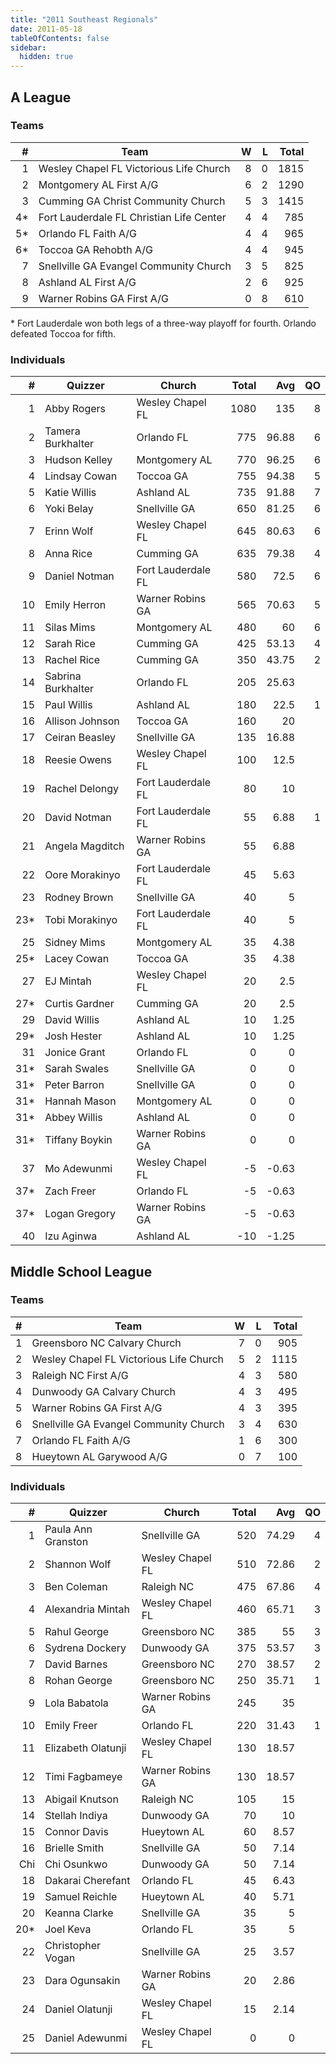 ```yaml
---
title: "2011 Southeast Regionals"
date: 2011-05-18
tableOfContents: false
sidebar:
  hidden: true
---
```


## A League

### Teams

|    # | Team                                     |    W |    L | Total |
| ---: | ---------------------------------------- | ---: | ---: | ----: |
|    1 | Wesley Chapel FL Victorious Life Church  |    8 |    0 |  1815 |
|    2 | Montgomery AL First A/G                  |    6 |    2 |  1290 |
|    3 | Cumming GA Christ Community Church       |    5 |    3 |  1415 |
|   4* | Fort Lauderdale FL Christian Life Center |    4 |    4 |   785 |
|   5* | Orlando FL Faith A/G                     |    4 |    4 |   965 |
|   6* | Toccoa GA Rehobth A/G                    |    4 |    4 |   945 |
|    7 | Snellville GA Evangel Community Church   |    3 |    5 |   825 |
|    8 | Ashland AL First A/G                     |    2 |    6 |   925 |
|    9 | Warner Robins GA First A/G               |    0 |    8 |   610 |

\* Fort Lauderdale won both legs of a three-way playoff for fourth. Orlando defeated Toccoa for fifth.

### Individuals

|    # | Quizzer            | Church             | Total |   Avg |   QO |
| ---: | ------------------ | ------------------ | ----: | ----: | ---: |
|    1 | Abby Rogers        | Wesley Chapel FL   |  1080 |   135 |    8 |
|    2 | Tamera Burkhalter  | Orlando FL         |   775 | 96.88 |    6 |
|    3 | Hudson Kelley      | Montgomery AL      |   770 | 96.25 |    6 |
|    4 | Lindsay Cowan      | Toccoa GA          |   755 | 94.38 |    5 |
|    5 | Katie Willis       | Ashland AL         |   735 | 91.88 |    7 |
|    6 | Yoki Belay         | Snellville GA      |   650 | 81.25 |    6 |
|    7 | Erinn Wolf         | Wesley Chapel FL   |   645 | 80.63 |    6 |
|    8 | Anna Rice          | Cumming GA         |   635 | 79.38 |    4 |
|    9 | Daniel Notman      | Fort Lauderdale FL |   580 |  72.5 |    6 |
|   10 | Emily Herron       | Warner Robins GA   |   565 | 70.63 |    5 |
|   11 | Silas Mims         | Montgomery AL      |   480 |    60 |    6 |
|   12 | Sarah Rice         | Cumming GA         |   425 | 53.13 |    4 |
|   13 | Rachel Rice        | Cumming GA         |   350 | 43.75 |    2 |
|   14 | Sabrina Burkhalter | Orlando FL         |   205 | 25.63 |      |
|   15 | Paul Willis        | Ashland AL         |   180 |  22.5 |    1 |
|   16 | Allison Johnson    | Toccoa GA          |   160 |    20 |      |
|   17 | Ceiran Beasley     | Snellville GA      |   135 | 16.88 |      |
|   18 | Reesie Owens       | Wesley Chapel FL   |   100 |  12.5 |      |
|   19 | Rachel Delongy     | Fort Lauderdale FL |    80 |    10 |      |
|   20 | David Notman       | Fort Lauderdale FL |    55 |  6.88 |    1 |
|   21 | Angela Magditch    | Warner Robins GA   |    55 |  6.88 |      |
|   22 | Oore Morakinyo     | Fort Lauderdale FL |    45 |  5.63 |      |
|   23 | Rodney Brown       | Snellville GA      |    40 |     5 |      |
|  23* | Tobi Morakinyo     | Fort Lauderdale FL |    40 |     5 |      |
|   25 | Sidney Mims        | Montgomery AL      |    35 |  4.38 |      |
|  25* | Lacey Cowan        | Toccoa GA          |    35 |  4.38 |      |
|   27 | EJ Mintah          | Wesley Chapel FL   |    20 |   2.5 |      |
|  27* | Curtis Gardner     | Cumming GA         |    20 |   2.5 |      |
|   29 | David Willis       | Ashland AL         |    10 |  1.25 |      |
|  29* | Josh Hester        | Ashland AL         |    10 |  1.25 |      |
|   31 | Jonice Grant       | Orlando FL         |     0 |     0 |      |
|  31* | Sarah Swales       | Snellville GA      |     0 |     0 |      |
|  31* | Peter Barron       | Snellville GA      |     0 |     0 |      |
|  31* | Hannah Mason       | Montgomery AL      |     0 |     0 |      |
|  31* | Abbey Willis       | Ashland AL         |     0 |     0 |      |
|  31* | Tiffany Boykin     | Warner Robins GA   |     0 |     0 |      |
|   37 | Mo Adewunmi        | Wesley Chapel FL   |    -5 | -0.63 |      |
|  37* | Zach Freer         | Orlando FL         |    -5 | -0.63 |      |
|  37* | Logan Gregory      | Warner Robins GA   |    -5 | -0.63 |      |
|   40 | Izu Aginwa         | Ashland AL         |   -10 | -1.25 |      |

## Middle School League

### Teams

|    # | Team                                    |    W |    L | Total |
| ---: | --------------------------------------- | ---: | ---: | ----: |
|    1 | Greensboro NC Calvary Church            |    7 |    0 |   905 |
|    2 | Wesley Chapel FL Victorious Life Church |    5 |    2 |  1115 |
|    3 | Raleigh NC First A/G                    |    4 |    3 |   580 |
|    4 | Dunwoody GA Calvary Church              |    4 |    3 |   495 |
|    5 | Warner Robins GA First A/G              |    4 |    3 |   395 |
|    6 | Snellville GA Evangel Community Church  |    3 |    4 |   630 |
|    7 | Orlando FL Faith A/G                    |    1 |    6 |   300 |
|    8 | Hueytown AL Garywood A/G                |    0 |    7 |   100 |

### Individuals

|    # | Quizzer            | Church           | Total |   Avg |   QO |
| ---: | ------------------ | ---------------- | ----: | ----: | ---: |
|    1 | Paula Ann Granston | Snellville GA    |   520 | 74.29 |    4 |
|    2 | Shannon Wolf       | Wesley Chapel FL |   510 | 72.86 |    2 |
|    3 | Ben Coleman        | Raleigh NC       |   475 | 67.86 |    4 |
|    4 | Alexandria Mintah  | Wesley Chapel FL |   460 | 65.71 |    3 |
|    5 | Rahul George       | Greensboro NC    |   385 |    55 |    3 |
|    6 | Sydrena Dockery    | Dunwoody GA      |   375 | 53.57 |    3 |
|    7 | David Barnes       | Greensboro NC    |   270 | 38.57 |    2 |
|    8 | Rohan George       | Greensboro NC    |   250 | 35.71 |    1 |
|    9 | Lola Babatola      | Warner Robins GA |   245 |    35 |      |
|   10 | Emily Freer        | Orlando FL       |   220 | 31.43 |    1 |
|   11 | Elizabeth Olatunji | Wesley Chapel FL |   130 | 18.57 |      |
|   12 | Timi Fagbameye     | Warner Robins GA |   130 | 18.57 |      |
|   13 | Abigail Knutson    | Raleigh NC       |   105 |    15 |      |
|   14 | Stellah Indiya     | Dunwoody GA      |    70 |    10 |      |
|   15 | Connor Davis       | Hueytown AL      |    60 |  8.57 |      |
|   16 | Brielle Smith      | Snellville GA    |    50 |  7.14 |      |
|  Chi | Chi Osunkwo        | Dunwoody GA      |    50 |  7.14 |      |
|   18 | Dakarai Cherefant  | Orlando FL       |    45 |  6.43 |      |
|   19 | Samuel Reichle     | Hueytown AL      |    40 |  5.71 |      |
|   20 | Keanna Clarke      | Snellville GA    |    35 |     5 |      |
|  20* | Joel Keva          | Orlando FL       |    35 |     5 |      |
|   22 | Christopher Vogan  | Snellville GA    |    25 |  3.57 |      |
|   23 | Dara Ogunsakin     | Warner Robins GA |    20 |  2.86 |      |
|   24 | Daniel Olatunji    | Wesley Chapel FL |    15 |  2.14 |      |
|   25 | Daniel Adewunmi    | Wesley Chapel FL |     0 |     0 |      |
